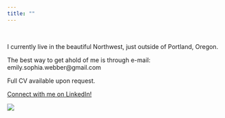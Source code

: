 ```yaml
---
title: ""
---
```

&nbsp;

I currently live in the beautiful Northwest, just outside of Portland, Oregon. 
&nbsp;

The best way to get ahold of me is through e-mail:  emily.sophia.webber@gmail.com
&nbsp;

Full CV available upon request. 
&nbsp;

[Connect with me on LinkedIn!](https://www.linkedin.com/in/emily-webber-1802a180/)
&nbsp;


![](C:\\Users\\owner\\Desktop\\Website\\datapic.jpg)